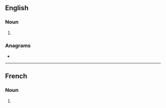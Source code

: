 ==English==

===Noun===
{{head|en|noun plural form}}

# {{plural of|gramme|lang=en}}

===Anagrams===
* {{l|en|gammers}}

----

==French==

===Noun===
{{head|fr|noun plural form|g=m}}

# {{plural of|gramme|lang=fr}}